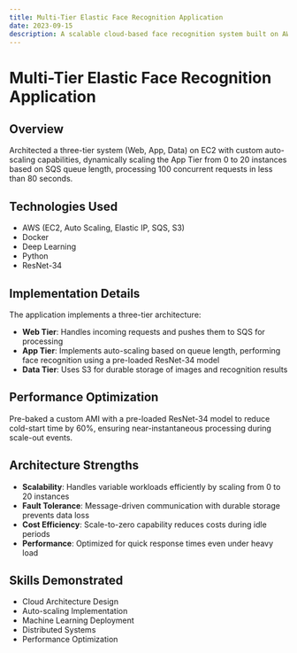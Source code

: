 ```yaml
---
title: Multi-Tier Elastic Face Recognition Application
date: 2023-09-15
description: A scalable cloud-based face recognition system built on AWS
---
```


# Multi-Tier Elastic Face Recognition Application

## Overview
Architected a three-tier system (Web, App, Data) on EC2 with custom auto-scaling capabilities, dynamically scaling the App Tier from 0 to 20 instances based on SQS queue length, processing 100 concurrent requests in less than 80 seconds.

## Technologies Used
- AWS (EC2, Auto Scaling, Elastic IP, SQS, S3)
- Docker
- Deep Learning
- Python
- ResNet-34

## Implementation Details
The application implements a three-tier architecture:
- **Web Tier**: Handles incoming requests and pushes them to SQS for processing
- **App Tier**: Implements auto-scaling based on queue length, performing face recognition using a pre-loaded ResNet-34 model
- **Data Tier**: Uses S3 for durable storage of images and recognition results

## Performance Optimization
Pre-baked a custom AMI with a pre-loaded ResNet-34 model to reduce cold-start time by 60%, ensuring near-instantaneous processing during scale-out events.

## Architecture Strengths
- **Scalability**: Handles variable workloads efficiently by scaling from 0 to 20 instances
- **Fault Tolerance**: Message-driven communication with durable storage prevents data loss
- **Cost Efficiency**: Scale-to-zero capability reduces costs during idle periods
- **Performance**: Optimized for quick response times even under heavy load

## Skills Demonstrated
- Cloud Architecture Design
- Auto-scaling Implementation
- Machine Learning Deployment
- Distributed Systems
- Performance Optimization
